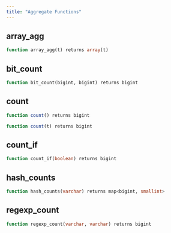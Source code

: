 ```yaml
---
title: "Aggregate Functions"
---
```


## array_agg
```sql
function array_agg(t) returns array(t)
```


## bit_count
```sql
function bit_count(bigint, bigint) returns bigint
```


## count
```sql
function count() returns bigint
```


```sql
function count(t) returns bigint
```


## count_if
```sql
function count_if(boolean) returns bigint
```


## hash_counts
```sql
function hash_counts(varchar) returns map<bigint, smallint>
```


## regexp_count
```sql
function regexp_count(varchar, varchar) returns bigint
```



